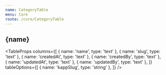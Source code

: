 ```yaml
---
name: CategoryTable
menu: Core
route: /core/CategoryTable
---
```



<h2>{name}</h2>

<TableProps
  columns={[
    { name: 'name', type: 'text' },
    { name: 'slug', type: 'text' },
    { name: 'createdAt', type: 'text' },
    { name: 'createdBy', type: 'text' },
    { name: 'updatedAt', type: 'text' },
    { name: 'updatedBy', type: 'text' },
  ]}
  tableOptions={[
    { name: 'kappSlug', type: 'string' },
  ]}
/>
